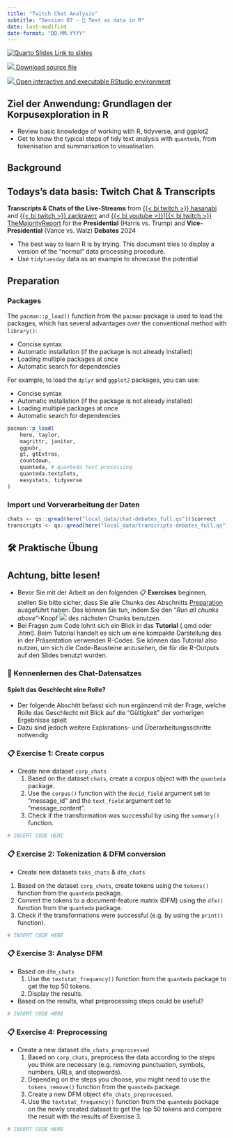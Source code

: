```yaml
---
title: "Twitch Chat Analysis"
subtitle: "Session 07 - 🔨 Text as data in R"
date: last-modified
date-format: "DD.MM.YYYY"
---
```


::: {.callout-tip icon="false"}
[![Quarto Slides](https://raw.githubusercontent.com/faucommsci/teaching_materials/refs/heads/main/images/badges/badge-quarto-slide.svg) Link to slides](../slides/slides-07.html)

[![](https://raw.githubusercontent.com/faucommsci/teaching_materials/refs/heads/main/images/badges/badge-quarto_document.svg) Download source file](https://github.com/chrdrn/dbd_2024/blob/main/exercises/exercise-07.qmd)

[![](https://raw.githubusercontent.com/faucommsci/teaching_materials/refs/heads/main/images/badges/badge-binder_rstudio.svg) Open interactive and executable RStudio environment](https://mybinder.org/v2/gh/faucommsci/dbd_binder/HEAD?urlpath=rstudio)
:::

::: callout-note
## Ziel der Anwendung: Grundlagen der Korpusexploration in R

-   Review basic knowledge of working with R, tidyverse, and ggplot2
-   Get to know the typical steps of tidy text analysis with `quanteda`, from tokenisation and summarisation to visualisation.
:::

## Background

::: callout-tip
## Todays's data basis: Twitch Chat & Transcripts

**Transcripts & Chats of the Live-Streams** from [{{< bi twitch >}} hasanabi](https://www.twitch.tv/hasanabi) and [{{< bi twitch >}} zackrawrr](https://www.twitch.tv/zackrawrr) and [{{< bi youtube >}}](https://www.youtube.com/majorityreportlive)\|[{{< bi twitch >}} TheMajorityReport](https://www.twitch.tv/themajorityreport) for the **Presidential** (Harris vs. Trump) and **Vice-Presidential** (Vance vs. Walz) **Debates** 2024
:::

-   The best way to learn R is by trying. This document tries to display a version of the "normal" data processing procedure.
-   Use `tidytuesday` data as an example to showcase the potential

## Preparation

### Packages

The `pacman::p_load()` function from the `pacman` package is used to load the packages, which has several advantages over the conventional method with `library()`:

- Concise syntax
- Automatic installation (if the package is not already installed)
- Loading multiple packages at once
- Automatic search for dependencies

For example, to load the `dplyr` and `ggplot2` packages, you can use:

-   Concise syntax
-   Automatic installation (if the package is not already installed)
-   Loading multiple packages at once
-   Automatic search for dependencies

```r
pacman::p_load(
    here, taylor,
    magrittr, janitor,
    ggpubr, 
    gt, gtExtras,
    countdown, 
    quanteda, # quanteda text processing
    quanteda.textplots, 
    easystats, tidyverse
)
```

### Import und Vorverarbeitung der Daten

```r
chats <- qs::qread(here("local_data/chat-debates_full.qs"))$correct
transcripts <- qs::qread(here("local_data/transcripts-debates_full.qs"))$correct
```

## 🛠️ Praktische Übung

::: callout-important
## Achtung, bitte lesen!

-   Bevor Sie mit der Arbeit an den folgenden 📋 **Exercises** beginnen, stellen Sie bitte sicher, dass Sie alle Chunks des Abschnitts [Preparation] ausgeführt haben. Das können Sie tun, indem Sie den "*Run all chunks above*"-Knopf ![](https://raw.githubusercontent.com/faucommsci/teaching_materials/main/images/buttons/rstudio-button-render_all_chunks_above.png) des nächsten Chunks benutzen.
-   Bei Fragen zum Code lohnt sich ein Blick in das **Tutorial** (.qmd oder .html). Beim Tutorial handelt es sich um eine kompakte Darstellung des in der Präsentation verwenden R-Codes. Sie können das Tutorial also nutzen, um sich die Code-Bausteine anzusehen, die für die R-Outputs auf den Slides benutzt wurden.
:::

### 🔎 Kennenlernen des Chat-Datensatzes

::: callout-note
#### Spielt das Geschlecht eine Rolle?

-   Der folgende Abschitt befasst sich nun ergänzend mit der Frage, welche Rolle das Geschlecht mit Blick auf die "Gültigkeit" der vorherigen Ergebnisse spielt
-   Dazu sind jedoch weitere Explorations- und Überarbeitungsschritte notwendig
:::

### 📋 Exercise 1: Create corpus

-   Create new dataset `corp_chats`
    1.  Based on the dataset `chats`, create a corpus object with the `quanteda` package.
    2.  Use the `corpus()` function with the `docid_field` argument set to "message_id" and the `text_field` argument set to "message_content".
    3.  Check if the transformation was successful by using the `summary()` function.

```r
# INSERT CODE HERE
```

### 📋 Exercise 2: Tokenization & DFM conversion
-   Create new datasets `toks_chats` & `dfm_chats`
  1.  Based on the dataset `corp_chats`, create tokens using the `tokens()` function from the `quanteda` package.
  2.  Convert the tokens to a document-feature matrix (DFM) using the `dfm()` function from the `quanteda` package.
  3.  Check if the transformations were successful (e.g. by using the `print()` function).


```r
# INSERT CODE HERE
```


### 📋 Exercise 3: Analyse DFM
-   Based on `dfm_chats`
    1.  Use the `textstat_frequency()` function from the `quanteda` package to get the top 50 tokens.
    2.  Display the results.
-   Based on the results, what preprocessing steps could be useful?
  
```r
# INSERT CODE HERE
```

### 📋 Exercise 4: Preprocessing
-   Create a new dataset `dfm_chats_preprocessed` 
    1.  Based on `corp_chats`, preprocess the data according to the steps you think are necessary (e.g. removing punctuation, symbols, numbers, URLs, and stopwords). 
    2.   Depending on the steps you choose, you might need to use the `tokens_remove()` function from the `quanteda` package.
    3.   Create a new DFM object `dfm_chats_preprocessed`.
    4.   Use the `textstat_frequency()` function from the `quanteda` package on the newly created dataset to get the top 50 tokens and compare the result with the results of Exercise 3.
  
```r
# INSERT CODE HERE
```
